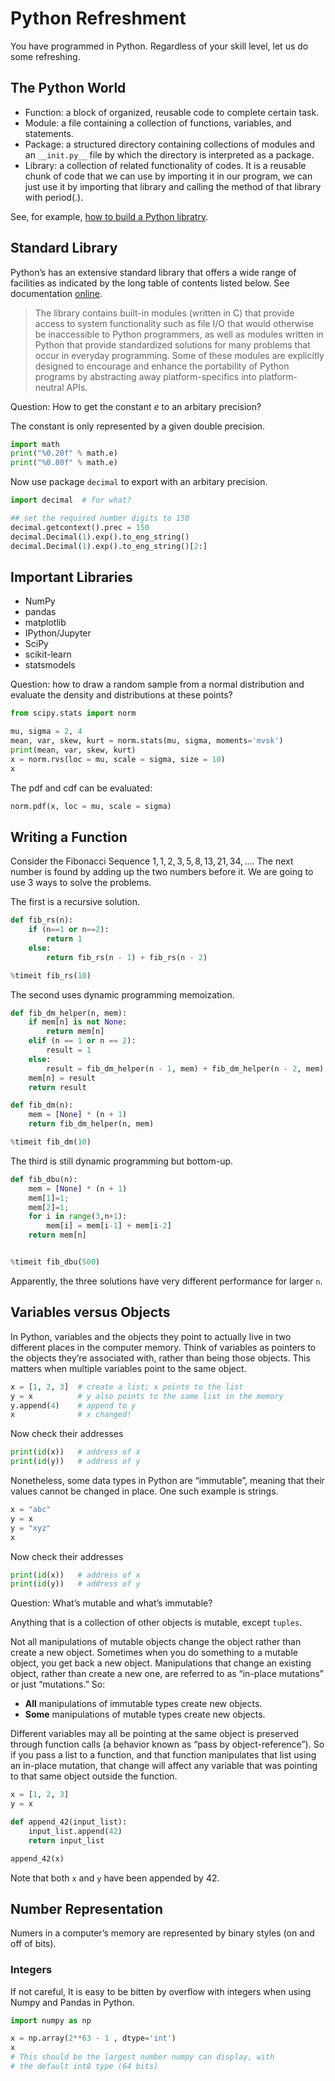 # Python Refreshment


You have programmed in Python. Regardless of your skill level, let us
do some refreshing.

## The Python World

+ Function: a block of organized, reusable code to complete certain
  task.
+ Module: a file containing a collection of functions, variables, and
  statements.
+ Package: a structured directory containing collections of modules
  and an `__init.py__` file by which the directory is interpreted as a
  package.
+ Library: a collection of related functionality of codes. It is a
  reusable chunk of code that we can use by importing it in our
  program, we can just use it by importing that library and calling
  the method of that library with period(.).

See, for example, [how to build a Python
libratry](https://medium.com/analytics-vidhya/how-to-create-a-python-library-7d5aea80cc3f).


## Standard Library

Python’s has an extensive standard library that offers a wide range of
facilities as indicated by the long table of contents listed below. 
See documentation [online](https://docs.python.org/3/library/).

> The library contains built-in modules (written in C) that provide access to
> system functionality such as file I/O that would otherwise be inaccessible to
> Python programmers, as well as modules written in Python that provide
> standardized solutions for many problems that occur in everyday
> programming. Some of these modules are explicitly designed to encourage and
> enhance the portability of Python programs by abstracting away
> platform-specifics into platform-neutral APIs.


Question: How to get the constant $e$ to an arbitary precision?

The constant is only represented by a given double precision.
```python
import math
print("%0.20f" % math.e)
print("%0.80f" % math.e)
```
Now use package `decimal` to export with an arbitary precision.
```python
import decimal  # for what?

## set the required number digits to 150
decimal.getcontext().prec = 150
decimal.Decimal(1).exp().to_eng_string()
decimal.Decimal(1).exp().to_eng_string()[2:]
```

## Important Libraries

+ NumPy
+ pandas
+ matplotlib
+ IPython/Jupyter
+ SciPy
+ scikit-learn
+ statsmodels

Question: how to draw a random sample from a normal distribution and
evaluate the density and distributions at these points?
```python
from scipy.stats import norm

mu, sigma = 2, 4
mean, var, skew, kurt = norm.stats(mu, sigma, moments='mvsk')
print(mean, var, skew, kurt)
x = norm.rvs(loc = mu, scale = sigma, size = 10)
x
```
The pdf and cdf can be evaluated:
```python
norm.pdf(x, loc = mu, scale = sigma)
```


## Writing a Function

Consider the Fibonacci Sequence
$1, 1, 2, 3, 5, 8, 13, 21, 34, ...$.
The next number is found by adding up the two numbers before it.
We are going to use 3 ways to solve the problems.


The first is a recursive solution.
```python
def fib_rs(n):
    if (n==1 or n==2):
        return 1
    else:
        return fib_rs(n - 1) + fib_rs(n - 2)

%timeit fib_rs(10)
```

The second uses dynamic programming memoization.
```python
def fib_dm_helper(n, mem):
    if mem[n] is not None:
        return mem[n]
    elif (n == 1 or n == 2):
        result = 1
    else:
        result = fib_dm_helper(n - 1, mem) + fib_dm_helper(n - 2, mem)
    mem[n] = result
    return result

def fib_dm(n):
    mem = [None] * (n + 1)
    return fib_dm_helper(n, mem)

%timeit fib_dm(10)
```

The third is still dynamic programming but bottom-up.
```python
def fib_dbu(n):
    mem = [None] * (n + 1)
    mem[1]=1;
    mem[2]=1;
    for i in range(3,n+1):
        mem[i] = mem[i-1] + mem[i-2]
    return mem[n]


%timeit fib_dbu(500)
```

Apparently, the three solutions have very different performance for
larger `n`.


## Variables versus Objects

In Python, variables and the objects they point to actually live in
two different places in the computer memory. Think of variables as
pointers to the objects they’re associated with, rather than being
those objects. This matters when multiple variables point to the same
object.
```python
x = [1, 2, 3]  # create a list; x points to the list
y = x          # y also points to the same list in the memory
y.append(4)    # append to y
x              # x changed!
```
Now check their addresses
```python
print(id(x))   # address of x
print(id(y))   # address of y
```


Nonetheless, some data types in Python are "immutable", meaning that
their values cannot be changed in place. One such example is strings.
```python
x = "abc"
y = x
y = "xyz"
x
```

Now check their addresses
```python
print(id(x))   # address of x
print(id(y))   # address of y
```

Question: What's mutable and what's immutable?

Anything that is a collection of other objects is mutable, except
``tuples``.

Not all manipulations of mutable objects change the object rather than
create a new object. Sometimes when you do something to a mutable
object, you get back a new object. Manipulations that change an
existing object, rather than create a new one, are referred to as
“in-place mutations” or just “mutations.” So:

+ __All__ manipulations of immutable types create new objects.
+ __Some__ manipulations of mutable types create new objects.

Different variables may all be pointing at the same object is
preserved through function calls (a behavior known as “pass by
object-reference”). So if you pass a list to a function, and that
function manipulates that list using an in-place mutation, that change
will affect any variable that was pointing to that same object outside
the function.
```python
x = [1, 2, 3]
y = x

def append_42(input_list):
    input_list.append(42)
    return input_list

append_42(x)
```
Note that both `x` and `y` have been appended by $42$.

## Number Representation

Numers in a computer's memory are represented by binary styles (on and
off of bits).

### Integers
If not careful, It is easy to be bitten by overflow with integers when
using Numpy and Pandas in Python.


```python
import numpy as np

x = np.array(2**63 - 1 , dtype='int')
x
# This should be the largest number numpy can display, with
# the default int8 type (64 bits)
```
